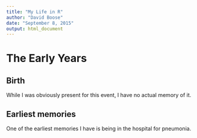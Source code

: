 ```yaml
---
title: "My Life in R"
author: "David Boose"
date: "September 8, 2015"
output: html_document
---
```

# The Early Years

## Birth

While I was obviously present for this event, I have no actual memory of it.

## Earliest memories

One of the earliest memories I have is being in the hospital for pneumonia.

